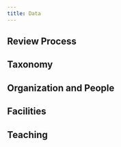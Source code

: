 ```yaml
---
title: Data
---
```




## Review Process

<LinkCard title="Review Process" href="/data/review-process/" />

## Taxonomy

<LinkCard title="Taxonomy" href="/taxonomy/" />

## Organization and People

<CardGrid>
  <LinkCard title="Organizations" href="/data/organizations/" />
  <LinkCard title="WorkingGroups" href="/data/working-groups/" />
</CardGrid>

## Facilities

<CardGrid>
  <LinkCard title="Facilities" href="/data/facilities/" />

</CardGrid>

## Teaching

<CardGrid>
  <LinkCard title="Courses" href="/data/courses/" />

</CardGrid>
